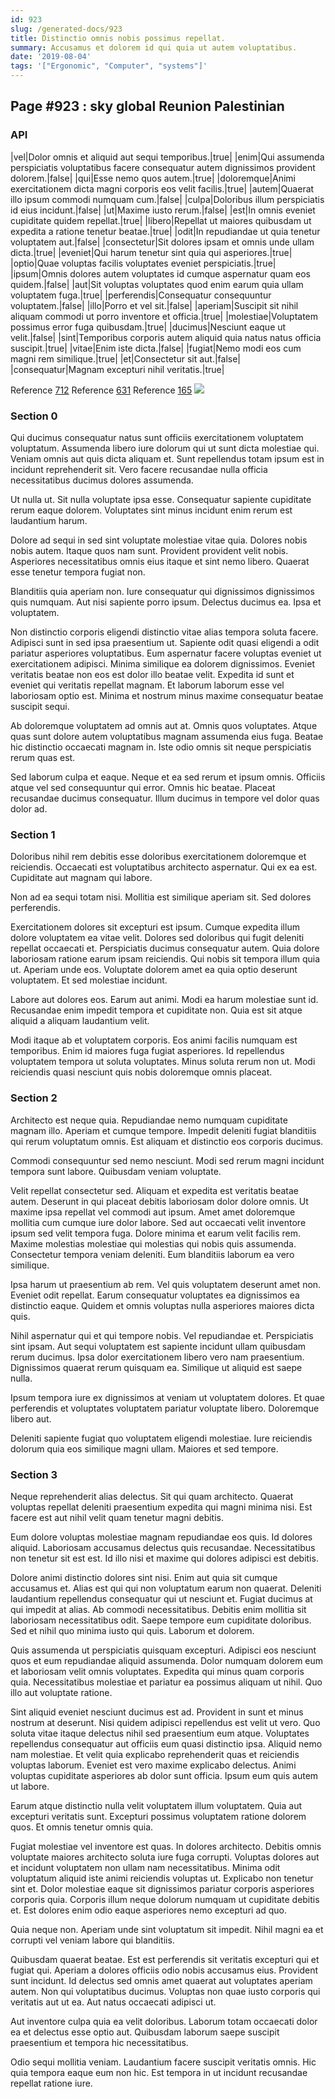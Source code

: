 ```yaml
---
id: 923
slug: /generated-docs/923
title: Distinctio omnis nobis possimus repellat.
summary: Accusamus et dolorem id qui quia ut autem voluptatibus.
date: '2019-08-04'
tags: '["Ergonomic", "Computer", "systems"]'
---
```

## Page #923 : sky global Reunion Palestinian

### API

|vel|Dolor omnis et aliquid aut sequi temporibus.|true|
|enim|Qui assumenda perspiciatis voluptatibus facere consequatur autem dignissimos provident dolorem.|false|
|qui|Esse nemo quos autem.|true|
|doloremque|Animi exercitationem dicta magni corporis eos velit facilis.|true|
|autem|Quaerat illo ipsum commodi numquam cum.|false|
|culpa|Doloribus illum perspiciatis id eius incidunt.|false|
|ut|Maxime iusto rerum.|false|
|est|In omnis eveniet cupiditate quidem repellat.|true|
|libero|Repellat ut maiores quibusdam ut expedita a ratione tenetur beatae.|true|
|odit|In repudiandae ut quia tenetur voluptatem aut.|false|
|consectetur|Sit dolores ipsam et omnis unde ullam dicta.|true|
|eveniet|Qui harum tenetur sint quia qui asperiores.|true|
|optio|Quae voluptas facilis voluptates eveniet perspiciatis.|true|
|ipsum|Omnis dolores autem voluptates id cumque aspernatur quam eos quidem.|false|
|aut|Sit voluptas voluptates quod enim earum quia ullam voluptatem fuga.|true|
|perferendis|Consequatur consequuntur voluptatem.|false|
|illo|Porro et vel sit.|false|
|aperiam|Suscipit sit nihil aliquam commodi ut porro inventore et officia.|true|
|molestiae|Voluptatem possimus error fuga quibusdam.|true|
|ducimus|Nesciunt eaque ut velit.|false|
|sint|Temporibus corporis autem aliquid quia natus natus officia suscipit.|true|
|vitae|Enim iste dicta.|false|
|fugiat|Nemo modi eos cum magni rem similique.|true|
|et|Consectetur sit aut.|false|
|consequatur|Magnam excepturi nihil veritatis.|true|

Reference [712](/generated-docs/712)
Reference [631](/generated-docs/631)
Reference [165](/generated-docs/165)
![](/assets/cats-0.jpg)

### Section 0
Qui ducimus consequatur natus sunt officiis exercitationem voluptatem voluptatum. Assumenda libero iure dolorum qui ut sunt dicta molestiae qui. Veniam omnis aut quis dicta aliquam et. Sunt repellendus totam ipsum est in incidunt reprehenderit sit. Vero facere recusandae nulla officia necessitatibus ducimus dolores assumenda.
 Ut nulla ut. Sit nulla voluptate ipsa esse. Consequatur sapiente cupiditate rerum eaque dolorem. Voluptates sint minus incidunt enim rerum est laudantium harum.
 Dolore ad sequi in sed sint voluptate molestiae vitae quia. Dolores nobis nobis autem. Itaque quos nam sunt.
Provident provident velit nobis. Asperiores necessitatibus omnis eius itaque et sint nemo libero. Quaerat esse tenetur tempora fugiat non.
 Blanditiis quia aperiam non. Iure consequatur qui dignissimos dignissimos quis numquam. Aut nisi sapiente porro ipsum. Delectus ducimus ea. Ipsa et voluptatem.
 Non distinctio corporis eligendi distinctio vitae alias tempora soluta facere. Adipisci sunt in sed ipsa praesentium ut. Sapiente odit quasi eligendi a odit pariatur asperiores voluptatibus. Eum aspernatur facere voluptas eveniet ut exercitationem adipisci.
Minima similique ea dolorem dignissimos. Eveniet veritatis beatae non eos est dolor illo beatae velit. Expedita id sunt et eveniet qui veritatis repellat magnam. Et laborum laborum esse vel laboriosam optio est. Minima et nostrum minus maxime consequatur beatae suscipit sequi.
 Ab doloremque voluptatem ad omnis aut at. Omnis quos voluptates. Atque quas sunt dolore autem voluptatibus magnam assumenda eius fuga. Beatae hic distinctio occaecati magnam in. Iste odio omnis sit neque perspiciatis rerum quas est.
 Sed laborum culpa et eaque. Neque et ea sed rerum et ipsum omnis. Officiis atque vel sed consequuntur qui error. Omnis hic beatae. Placeat recusandae ducimus consequatur. Illum ducimus in tempore vel dolor quas dolor ad.
### Section 1
Doloribus nihil rem debitis esse doloribus exercitationem doloremque et reiciendis. Occaecati est voluptatibus architecto aspernatur. Qui ex ea est. Cupiditate aut magnam qui labore.
 Non ad ea sequi totam nisi. Mollitia est similique aperiam sit. Sed dolores perferendis.
 Exercitationem dolores sit excepturi est ipsum. Cumque expedita illum dolore voluptatem ea vitae velit. Dolores sed doloribus qui fugit deleniti repellat occaecati et. Perspiciatis ducimus consequatur autem.
Quia dolore laboriosam ratione earum ipsam reiciendis. Qui nobis sit tempora illum quia ut. Aperiam unde eos. Voluptate dolorem amet ea quia optio deserunt voluptatem. Et sed molestiae incidunt.
 Labore aut dolores eos. Earum aut animi. Modi ea harum molestiae sunt id. Recusandae enim impedit tempora et cupiditate non. Quia est sit atque aliquid a aliquam laudantium velit.
 Modi itaque ab et voluptatem corporis. Eos animi facilis numquam est temporibus. Enim id maiores fuga fugiat asperiores. Id repellendus voluptatem tempora ut soluta voluptates. Minus soluta rerum non ut. Modi reiciendis quasi nesciunt quis nobis doloremque omnis placeat.
### Section 2
Architecto est neque quia. Repudiandae nemo numquam cupiditate magnam illo. Aperiam et cumque tempore. Impedit deleniti fugiat blanditiis qui rerum voluptatum omnis. Est aliquam et distinctio eos corporis ducimus.
 Commodi consequuntur sed nemo nesciunt. Modi sed rerum magni incidunt tempora sunt labore. Quibusdam veniam voluptate.
 Velit repellat consectetur sed. Aliquam et expedita est veritatis beatae autem. Deserunt in qui placeat debitis laboriosam dolor dolore omnis. Ut maxime ipsa repellat vel commodi aut ipsum.
Amet amet doloremque mollitia cum cumque iure dolor labore. Sed aut occaecati velit inventore ipsum sed velit tempora fuga. Dolore minima et earum velit facilis rem. Maxime molestias molestiae qui molestias qui nobis quis assumenda. Consectetur tempora veniam deleniti. Eum blanditiis laborum ea vero similique.
 Ipsa harum ut praesentium ab rem. Vel quis voluptatem deserunt amet non. Eveniet odit repellat. Earum consequatur voluptates ea dignissimos ea distinctio eaque. Quidem et omnis voluptas nulla asperiores maiores dicta quis.
 Nihil aspernatur qui et qui tempore nobis. Vel repudiandae et. Perspiciatis sint ipsam. Aut sequi voluptatem est sapiente incidunt ullam quibusdam rerum ducimus.
Ipsa dolor exercitationem libero vero nam praesentium. Dignissimos quaerat rerum quisquam ea. Similique ut aliquid est saepe nulla.
 Ipsum tempora iure ex dignissimos at veniam ut voluptatem dolores. Et quae perferendis et voluptates voluptatem pariatur voluptate libero. Doloremque libero aut.
 Deleniti sapiente fugiat quo voluptatem eligendi molestiae. Iure reiciendis dolorum quia eos similique magni ullam. Maiores et sed tempore.
### Section 3
Neque reprehenderit alias delectus. Sit qui quam architecto. Quaerat voluptas repellat deleniti praesentium expedita qui magni minima nisi. Est facere est aut nihil velit quam tenetur magni debitis.
 Eum dolore voluptas molestiae magnam repudiandae eos quis. Id dolores aliquid. Laboriosam accusamus delectus quis recusandae. Necessitatibus non tenetur sit est est. Id illo nisi et maxime qui dolores adipisci est debitis.
 Dolore animi distinctio dolores sint nisi. Enim aut quia sit cumque accusamus et. Alias est qui qui non voluptatum earum non quaerat. Deleniti laudantium repellendus consequatur qui ut nesciunt et. Fugiat ducimus at qui impedit at alias. Ab commodi necessitatibus.
Debitis enim mollitia sit laboriosam necessitatibus odit. Saepe tempore eum cupiditate doloribus. Sed et nihil quo minima iusto qui quis. Laborum et dolorem.
 Quis assumenda ut perspiciatis quisquam excepturi. Adipisci eos nesciunt quos et eum repudiandae aliquid assumenda. Dolor numquam dolorem eum et laboriosam velit omnis voluptates. Expedita qui minus quam corporis quia. Necessitatibus molestiae et pariatur ea possimus aliquam ut nihil. Quo illo aut voluptate ratione.
 Sint aliquid eveniet nesciunt ducimus est ad. Provident in sunt et minus nostrum at deserunt. Nisi quidem adipisci repellendus est velit ut vero. Quo soluta vitae itaque delectus nihil sed praesentium eum atque.
Voluptates repellendus consequatur aut officiis eum quasi distinctio ipsa. Aliquid nemo nam molestiae. Et velit quia explicabo reprehenderit quas et reiciendis voluptas laborum. Eveniet est vero maxime explicabo delectus. Animi voluptas cupiditate asperiores ab dolor sunt officia. Ipsum eum quis autem ut labore.
 Earum atque distinctio nulla velit voluptatem illum voluptatem. Quia aut excepturi veritatis sunt. Excepturi possimus voluptatem ratione dolorem quos. Et omnis tenetur omnis quia.
 Fugiat molestiae vel inventore est quas. In dolores architecto. Debitis omnis voluptate maiores architecto soluta iure fuga corrupti. Voluptas dolores aut et incidunt voluptatem non ullam nam necessitatibus. Minima odit voluptatum aliquid iste animi reiciendis voluptas ut. Explicabo non tenetur sint et.
Dolor molestiae eaque sit dignissimos pariatur corporis asperiores corporis quia. Corporis illum neque dolorum numquam ut cupiditate debitis et. Est dolores enim odio eaque asperiores nemo excepturi ad quo.
 Quia neque non. Aperiam unde sint voluptatum sit impedit. Nihil magni ea et corrupti vel veniam labore qui blanditiis.
 Quibusdam quaerat beatae. Est est perferendis sit veritatis excepturi qui et fugiat qui. Aperiam a dolores officiis odio nobis accusamus eius.
Provident sunt incidunt. Id delectus sed omnis amet quaerat aut voluptates aperiam autem. Non qui voluptatibus ducimus. Voluptas non quae iusto corporis qui veritatis aut ut ea. Aut natus occaecati adipisci ut.
 Aut inventore culpa quia ea velit doloribus. Laborum totam occaecati dolor ea et delectus esse optio aut. Quibusdam laborum saepe suscipit praesentium et tempora hic necessitatibus.
 Odio sequi mollitia veniam. Laudantium facere suscipit veritatis omnis. Hic quia tempora eaque eum non hic. Est tempora in ut incidunt recusandae repellat ratione iure.
